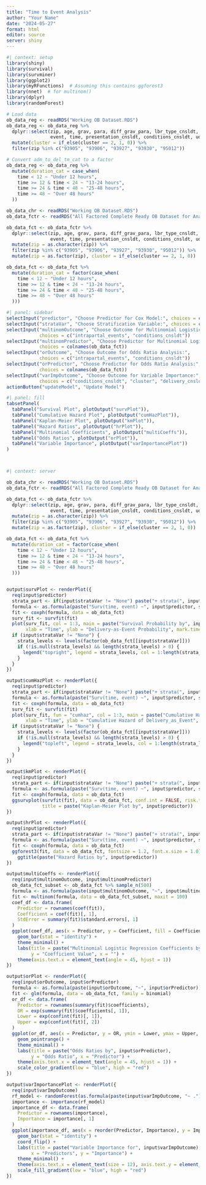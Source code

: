 ```yaml
---
title: "Time to Event Analysis"
author: "Your Name"
date: "2024-05-27"
format: html
editor: source
server: shiny
---
```


```r
#| context: setup
library(shiny)
library(survival)
library(survminer)
library(ggplot2)
library(myRFunctions)  # Assuming this contains ggforest3
library(nnet)  # for multinom()
library(dplyr)
library(randomForest)

# Load data
ob_data_reg <- readRDS("Working OB Dataset.RDS")
ob_data_reg <- ob_data_reg %>%
  dplyr::select(zip, age, grav, para, diff_grav_para, lbr_type_cnsldt, membrane_rupture, gender, intrapartal_events, 
                event, time, presentation_cnsldt, conditions_cnsldt, uds_age, hghRsk, del_method_cnsldt, cluster) %>%
  mutate(cluster = if_else(cluster == 2, 1, 0)) %>%
  filter(zip %in% c("93905", "93906", "93927", "93930", "95012"))

# Convert adm_to_del_tm_cat to a factor
ob_data_reg <- ob_data_reg %>%
  mutate(duration_cat = case_when(
    time < 12 ~ "Under 12 hours",
    time >= 12 & time < 24 ~ "13-24 hours",
    time >= 24 & time < 48 ~ "25-48 hours",
    time >= 48 ~ "Over 48 hours"
  ))

ob_data_chr <- readRDS("Working OB Dataset.RDS")
ob_data_fctr <- readRDS("All Factored Complete Ready OB Dataset for Analytics.RDS")

ob_data_fct <- ob_data_fctr %>%
  dplyr::select(zip, age, grav, para, diff_grav_para, lbr_type_cnsldt, membrane_rupture, gender, intrapartal_events, 
                event, time, presentation_cnsldt, conditions_cnsldt, uds_age, hghRsk, del_method_cnsldt, cluster) %>%
  mutate(zip = as.character(zip)) %>%
  filter(zip %in% c("93905", "93906", "93927", "93930", "95012")) %>%
  mutate(zip = as.factor(zip), cluster = if_else(cluster == 2, 1, 0))

ob_data_fct <- ob_data_fct %>%
  mutate(duration_cat = factor(case_when(
    time < 12 ~ "Under 12 hours",
    time >= 12 & time < 24 ~ "13-24 hours",
    time >= 24 & time < 48 ~ "25-48 hours",
    time >= 48 ~ "Over 48 hours"
  )))

```

```r
#| panel: sidebar
selectInput("predictor", "Choose Predictor for Cox Model:", choices = colnames(ob_data_reg))
selectInput("strataVar", "Choose Stratification Variable:", choices = c("None", colnames(ob_data_reg)))
selectInput("multinomOutcome", "Choose Outcome for Multinomial Logistic Regression:", 
            choices = c("intrapartal_events", "conditions_cnsldt"))
selectInput("multinomPredictor", "Choose Predictor for Multinomial Logistic Regression:", 
            choices = colnames(ob_data_fct))
selectInput("orOutcome", "Choose Outcome for Odds Ratio Analysis:", 
            choices = c("intrapartal_events", "conditions_cnsldt"))
selectInput("orPredictor", "Choose Predictor for Odds Ratio Analysis:", 
            choices = colnames(ob_data_fct))
selectInput("varImpOutcome", "Choose Outcome for Variable Importance:", 
            choices = c("conditions_cnsldt", "cluster", "delivery_cnsldt"))
actionButton("updateModel", "Update Model")

```


```r
#| panel: fill
tabsetPanel(
  tabPanel("Survival Plot", plotOutput("survPlot")),
  tabPanel("Cumulative Hazard Plot", plotOutput("cumHazPlot")),
  tabPanel("Kaplan-Meier Plot", plotOutput("kmPlot")),
  tabPanel("Hazard Ratios", plotOutput("hrPlot")),
  tabPanel("Multinomial Coefficients", plotOutput("multiCoeffs")),
  tabPanel("Odds Ratios", plotOutput("orPlot")),
  tabPanel("Variable Importance", plotOutput("varImportancePlot"))
)




```

```r
#| context: server

ob_data_chr <- readRDS("Working OB Dataset.RDS")
ob_data_fctr <- readRDS("All Factored Complete Ready OB Dataset for Analytics.RDS")

ob_data_fct <- ob_data_fctr %>%
  dplyr::select(zip, age, grav, para, diff_grav_para, lbr_type_cnsldt, membrane_rupture, gender, intrapartal_events, 
                event, time, presentation_cnsldt, conditions_cnsldt, uds_age, hghRsk, del_method_cnsldt, cluster) %>%
  mutate(zip = as.character(zip)) %>%
  filter(zip %in% c("93905", "93906", "93927", "93930", "95012")) %>%
  mutate(zip = as.factor(zip), cluster = if_else(cluster == 2, 1, 0))

ob_data_fct <- ob_data_fct %>%
  mutate(duration_cat = factor(case_when(
    time < 12 ~ "Under 12 hours",
    time >= 12 & time < 24 ~ "13-24 hours",
    time >= 24 & time < 48 ~ "25-48 hours",
    time >= 48 ~ "Over 48 hours"
  )))


output$survPlot <- renderPlot({
  req(input$predictor)
  strata_part <- if(input$strataVar != "None") paste("+ strata(", input$strataVar, ")", sep="") else ""
  formula <- as.formula(paste("Surv(time, event) ~", input$predictor, strata_part))
  fit <- coxph(formula, data = ob_data_fct)
  surv_fit <- survfit(fit)
  plot(surv_fit, col = 1:3, main = paste("Survival Probability by", input$predictor),
       xlab = "Time", ylab = "Delivery-as-Event Probability", mark.time = TRUE)
  if (input$strataVar != "None") {
    strata_levels <- levels(factor(ob_data_fct[[input$strataVar]]))
    if (!is.null(strata_levels) && length(strata_levels) > 0) {
      legend("topright", legend = strata_levels, col = 1:length(strata_levels), lty = 1)
    }
  }
})

output$cumHazPlot <- renderPlot({
  req(input$predictor)
  strata_part <- if(input$strataVar != "None") paste("+ strata(", input$strataVar, ")", sep="") else ""
  formula <- as.formula(paste("Surv(time, event) ~", input$predictor, strata_part))
  fit <- coxph(formula, data = ob_data_fct)
  surv_fit <- survfit(fit)
  plot(surv_fit, fun = "cumhaz", col = 1:3, main = paste("Cumulative Hazard by", input$predictor),
       xlab = "Time", ylab = "Cumulative Hazard of Delivery_as_Event", mark.time = TRUE)
  if (input$strataVar != "None") {
    strata_levels <- levels(factor(ob_data_fct[[input$strataVar]]))
    if (!is.null(strata_levels) && length(strata_levels) > 0) {
      legend("topleft", legend = strata_levels, col = 1:length(strata_levels), lty = 1)
    }
  }
})

output$kmPlot <- renderPlot({
  req(input$predictor)
  strata_part <- if(input$strataVar != "None") paste("+ strata(", input$strataVar, ")", sep="") else ""
  formula <- as.formula(paste("Surv(time, event) ~", input$predictor, strata_part))
  fit <- coxph(formula, data = ob_data_fct)
  ggsurvplot(survfit(fit), data = ob_data_fct, conf.int = FALSE, risk.table = FALSE, fun = "event",
             title = paste("Kaplan-Meier Plot by", input$predictor))
})

output$hrPlot <- renderPlot({
  req(input$predictor)
  strata_part <- if(input$strataVar != "None") paste("+ strata(", input$strataVar, ")", sep="") else ""
  formula <- as.formula(paste("Surv(time, event) ~", input$predictor, strata_part))
  fit <- coxph(formula, data = ob_data_fct)
  ggforest3(fit, data = ob_data_fct, fontsize = 1.2, font.x.size = 1.0) + 
    ggtitle(paste("Hazard Ratios by", input$predictor))
})

output$multiCoeffs <- renderPlot({
  req(input$multinomOutcome, input$multinomPredictor)
  ob_data_fct_subset <- ob_data_fct %>% sample_n(500)
  formula <- as.formula(paste(input$multinomOutcome, "~", input$multinomPredictor))
  fit <- multinom(formula, data = ob_data_fct_subset, maxit = 100)
  coef_df <- data.frame(
    Predictor = rownames(coef(fit)),
    Coefficient = coef(fit)[, 1],
    StdError = summary(fit)$standard.errors[, 1]
  )
  ggplot(coef_df, aes(x = Predictor, y = Coefficient, fill = Coefficient)) +
    geom_bar(stat = "identity") +
    theme_minimal() +
    labs(title = paste("Multinomial Logistic Regression Coefficients by", input$multinomPredictor),
         y = "Coefficient Value", x = "") +
    theme(axis.text.x = element_text(angle = 45, hjust = 1))
})

output$orPlot <- renderPlot({
  req(input$orOutcome, input$orPredictor)
  formula <- as.formula(paste(input$orOutcome, "~", input$orPredictor))
  fit <- glm(formula, data = ob_data_fct, family = binomial)
  or_df <- data.frame(
    Predictor = rownames(summary(fit)$coefficients),
    OR = exp(summary(fit)$coefficients[, 1]),
    Lower = exp(confint(fit)[, 1]),
    Upper = exp(confint(fit)[, 2])
  )
  ggplot(or_df, aes(x = Predictor, y = OR, ymin = Lower, ymax = Upper, color = OR)) +
    geom_pointrange() +
    theme_minimal() +
    labs(title = paste("Odds Ratios by", input$orPredictor),
         y = "Odds Ratio", x = "Predictor") +
    theme(axis.text.x = element_text(angle = 45, hjust = 1)) +
    scale_color_gradient(low = "blue", high = "red")
})

output$varImportancePlot <- renderPlot({
  req(input$varImpOutcome)
  rf_model <- randomForest(as.formula(paste(input$varImpOutcome, "~ .")), data = ob_data_fct)
  importance <- importance(rf_model)
  importance_df <- data.frame(
    Predictor = rownames(importance),
    Importance = importance[, 1]
  )
  ggplot(importance_df, aes(x = reorder(Predictor, Importance), y = Importance, fill = Importance)) +
    geom_bar(stat = "identity") +
    coord_flip() +
    labs(title = paste("Variable Importance for", input$varImpOutcome),
         x = "Predictors", y = "Importance") +
    theme_minimal() +
    theme(axis.text.x = element_text(size = 12), axis.text.y = element_text(size = 12)) +
    scale_fill_gradient(low = "blue", high = "red")
})

```

